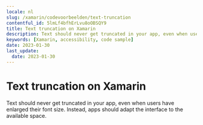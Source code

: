 ```yaml
---
locale: nl
slug: /xamarin/codevoorbeelden/text-truncation
contentful_id: 5lmLf4bfhErLvu8oOBSQY9
title: Text truncation on Xamarin
description: Text should never get truncated in your app, even when users have enlarged their font size.
keywords: [Xamarin, accessibility, code sample]
date: 2023-01-30
last_update:
  date: 2023-01-30
---
```


# Text truncation on Xamarin

Text should never get truncated in your app, even when users have enlarged their font size. Instead, apps should adapt the interface to the available space.

<CodeSample id="text-truncation" locale="nl" platform="xamarin"/>
